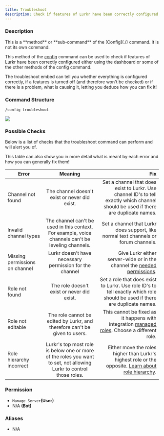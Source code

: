 ```yaml
---
title: Troubleshoot
description: Check if features of Lurkr have been correctly configured.
---
```


### Description

<Callout type="warning">
	This is a **method** or **sub-command** of the [Config](./) command. It is not its own command.
</Callout>

This method of the [config](./) command can be used to check if features of Lurkr have been correctly configured either
using the dashboard or some of the other methods of the config command.

The troubleshoot embed can tell you whether everything is configured correctly, if a features is turned off (and
therefore won't be checked) or if there is a problem, what is causing it, letting you deduce how you can fix it!

### Command Structure

```
/config troubleshoot
```

![](../../../_assets/aP7p1lT.png)

### Possible Checks

Below is a list of checks that the troubleshoot command can perform and will alert you of.

This table can also show you in more detail what is meant by each error and how you can generally fix them!

| Error                          |                                                       Meaning                                                       |                                                                                                                                                                                Fix |
| ------------------------------ | :-----------------------------------------------------------------------------------------------------------------: | ---------------------------------------------------------------------------------------------------------------------------------------------------------------------------------: |
| Channel not found              |                                    The channel doesn't exist or never did exist.                                    |                                                Set a channel that does exist to Lurkr. Use channel ID's to tell exactly which channel should be used if there are duplicate names. |
| Invalid channel types          |         The channel can't be used in this context. For example, voice channels can't be leveling channels.          |                                                                                                Set a channel that Lurkr does support, like normal text channels or forum channels. |
| Missing permissions on channel |                               Lurkr doesn't have necessary permission for the channel                               |                                                                                                       Give Lurkr either server-wide or in the channel the [needed permissions](/). |
| Role not found                 |                                     The role doesn't exist or never did exist.                                      |                                                         Set a role that does exist to Lurkr. Use role ID's to tell exactly which role should be used if there are duplicate names. |
| Role not editable              |                     The role cannot be edited by Lurkr, and therefore can't be given to users.                      | This cannot be fixed as it happens with integration [managed roles](https://support.discord.com/hc/en-us/articles/360045093012-Server-Integrations-Page). Choose a different role. |
| Role hierarchy incorrect       | Lurkr's top most role is below one or more of the roles you want to set, not allowing Lurkr to control those roles. | Either move the roles higher than Lurkr's highest role or the opposite. [Learn about role hierarchy](https://support.discord.com/hc/en-us/articles/214836687-Role-Management-101). |

### **Permission**

- `Manage Server`**(User)**
- N/A **(Bot)**

### Aliases

- N/A
